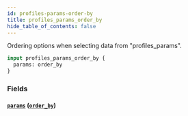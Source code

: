 ```yaml
---
id: profiles-params-order-by
title: profiles_params_order_by
hide_table_of_contents: false
---
```



Ordering options when selecting data from "profiles_params".

```graphql
input profiles_params_order_by {
  params: order_by
}
```


### Fields

#### [`params`](#) ([`order_by`](../enums/order-by))






